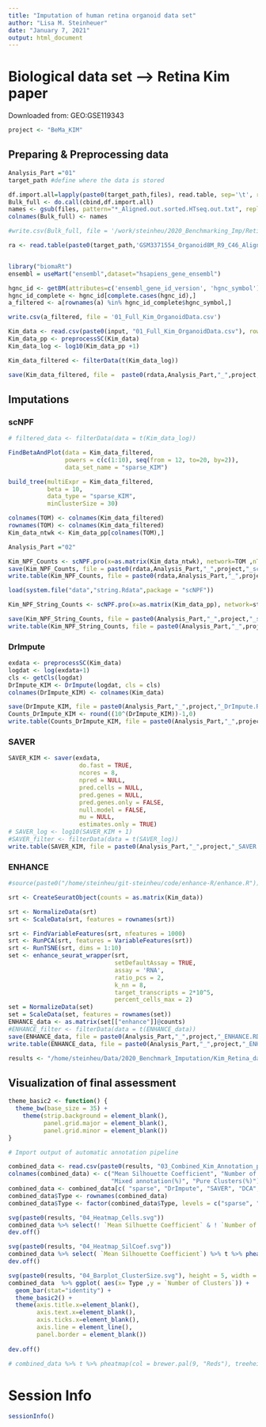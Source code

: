 ```yaml
---
title: "Imputation of human retina organoid data set"
author: "Lisa M. Steinheuer"
date: "January 7, 2021"
output: html_document
---
```

# Biological data set --> Retina Kim paper

Downloaded from: GEO:GSE119343

```r
project <- "BeMa_KIM"

```

## Preparing & Preprocessing data


```r
Analysis_Part ="01"
target_path #define where the data is stored

df.import.all=lapply(paste0(target_path,files), read.table, sep='\t', row.names=1)
Bulk_full <- do.call(cbind,df.import.all)
names <- gsub(files, pattern="*_Aligned.out.sorted.HTseq.out.txt", replacement = "")
colnames(Bulk_full) <- names

#write.csv(Bulk_full, file = '/work/steinheu/2020_Benchmarking_Imp/Retina_Markers/input/01_Full_Kim_OrganoidData.csv')

ra <- read.table(paste0(target_path,'GSM3371554_Organoid8M_R9_C46_Aligned.out.sorted.HTseq.out.txt'), sep='\t', row.names=1)


library("biomaRt")
ensembl = useMart("ensembl",dataset="hsapiens_gene_ensembl")

hgnc_id <- getBM(attributes=c('ensembl_gene_id_version', 'hgnc_symbol'),filters = 'hgnc_symbol', values =  rownames(a), mart = ensembl)
hgnc_id_complete <- hgnc_id[complete.cases(hgnc_id),] 
a_filtered <- a[rownames(a) %in% hgnc_id_complete$hgnc_symbol,]

write.csv(a_filtered, file = '01_Full_Kim_OrganoidData.csv')
```

```r
Kim_data <- read.csv(paste0(input, "01_Full_Kim_OrganoidData.csv"), row.names = 1)
Kim_data_pp <- preprocessSC(Kim_data)
Kim_data_log <- log10(Kim_data_pp +1)

Kim_data_filtered <- filterData(t(Kim_data_log))

save(Kim_data_filtered, file =  paste0(rdata,Analysis_Part,"_",project,"_Preprocessed.RData"))
```

## Imputations
### scNPF


```r
# filtered_data <- filterData(data = t(Kim_data_log))

FindBetaAndPlot(data = Kim_data_filtered, 
                powers = c(c(1:10), seq(from = 12, to=20, by=2)), 
                data_set_name = "sparse_KIM")

build_tree(multiExpr = Kim_data_filtered, 
           beta = 10,
           data_type = "sparse_KIM", 
           minClusterSize = 30)

```

```r
colnames(TOM) <- colnames(Kim_data_filtered)
rownames(TOM) <- colnames(Kim_data_filtered)
Kim_data_ntwk <- Kim_data_pp[colnames(TOM),]

Analysis_Part ="02"

Kim_NPF_Counts <- scNPF.pro(x=as.matrix(Kim_data_ntwk), network=TOM ,nThreads=8)
save(Kim_NPF_Counts, file = paste0(rdata,Analysis_Part,"_",project,"_scNPF.RData"))
write.table(Kim_NPF_Counts, file = paste0(rdata,Analysis_Part,"_",project,"_scNPF.csv"), sep = ";")

load(system.file("data","string.Rdata",package = "scNPF"))

Kim_NPF_String_Counts <- scNPF.pro(x=as.matrix(Kim_data_pp), network=string ,nThreads=8)

save(Kim_NPF_String_Counts, file = paste0(Analysis_Part,"_",project,"_scNPF_String.RData"))
write.table(Kim_NPF_String_Counts, file = paste0(Analysis_Part,"_",project,"_scNPF_String.csv"), sep = ";")
```

### DrImpute

```r
exdata <- preprocessSC(Kim_data)
logdat <- log(exdata+1)
cls <- getCls(logdat)
DrImpute_KIM <- DrImpute(logdat, cls = cls)
colnames(DrImpute_KIM) <- colnames(Kim_data)

save(DrImpute_KIM, file = paste0(Analysis_Part,"_",project,"_DrImpute.RData"))
Counts_DrImpute_KIM <- round((10^(DrImpute_KIM))-1,0)
write.table(Counts_DrImpute_KIM, file = paste0(Analysis_Part,"_",project,"_DrImpute.csv"), sep = ";")
```


### SAVER

```r
SAVER_KIM <- saver(exdata, 
                    do.fast = TRUE, 
                    ncores = 8, 
                    npred = NULL, 
                    pred.cells = NULL, 
                    pred.genes = NULL,
                    pred.genes.only = FALSE, 
                    null.model = FALSE, 
                    mu = NULL, 
                    estimates.only = TRUE)
# SAVER_log <- log10(SAVER_KIM + 1)
#SAVER_filter <- filterData(data = t(SAVER_log))
write.table(SAVER_KIM, file = paste0(Analysis_Part,"_",project,"_SAVER.csv"), sep = ";")

```


### ENHANCE

```r
#source(paste0("/home/steinheu/git-steinheu/code/enhance-R/enhance.R"))

srt <- CreateSeuratObject(counts = as.matrix(Kim_data))

srt <- NormalizeData(srt)
srt <- ScaleData(srt, features = rownames(srt))

srt <- FindVariableFeatures(srt, nfeatures = 1000)
srt <- RunPCA(srt, features = VariableFeatures(srt))
srt <- RunTSNE(srt, dims = 1:10)
set <- enhance_seurat_wrapper(srt,
                              setDefaultAssay = TRUE,
                              assay = 'RNA',
                              ratio_pcs = 2,
                              k_nn = 8,
                              target_transcripts = 2*10^5,
                              percent_cells_max = 2)
set = NormalizeData(set)
set = ScaleData(set, features = rownames(set))
ENHANCE_data <- as.matrix(set[["enhance"]]@counts)
#ENHANCE_filter <- filterData(data = t(ENHANCE_data))
save(ENHANCE_data, file = paste0(Analysis_Part,"_",project,"_ENHANCE.RData"))
write.table(ENHANCE_data, file = paste0(Analysis_Part,"_",project,"_ENHANCE.csv"), sep = ";")

```


```r
results <- "/home/steinheu/Data/2020_Benchmark_Imputation/Kim_Retina_data/results/"

```

## Visualization of final assessment

```r

theme_basic2 <- function() {
  theme_bw(base_size = 35) +
    theme(strip.background = element_blank(), 
          panel.grid.major = element_blank(), 
          panel.grid.minor = element_blank())
}

# Import output of automatic annotation pipeline

combined_data <- read.csv(paste0(results, "03_Combined_Kim_Annotation_plus_paper.csv"), row.names = 1, header = TRUE)
colnames(combined_data) <- c("Mean Silhouette Coefficient", "Number of Clusters", "Cones(%)", "Rods(%)", "Müller Glia(%)", "Not assignable(%)",
                             "Mixed annotation(%)", "Pure Clusters(%)")
combined_data <- combined_data[c( "sparse", "DrImpute", "SAVER", "DCA", "scNPF", "scNPF_String", "ENHANCE"),]
combined_data$Type <- rownames(combined_data)
combined_data$Type <- factor(combined_data$Type, levels = c("sparse", "DrImpute", "SAVER", "DCA", "scNPF", "scNPF_String", "ENHANCE"))

svg(paste0(results, "04_Heatmap_Cells.svg"))
combined_data %>% select(! `Mean Silhuette Coefficient` & ! `Number of Clusters` & ! `Type`) %>% t %>% pheatmap(col = brewer.pal(9, "Blues"), treeheight_row = 0, treeheight_col = 0,cluster_rows=FALSE, cluster_cols=FALSE, fontsize = 17)
dev.off()

svg(paste0(results, "04_Heatmap_SilCoef.svg"))
combined_data %>% select( `Mean Silhouette Coefficient`) %>% t %>% pheatmap(col = brewer.pal(9, "RdBu"), treeheight_row = 0, treeheight_col = 0,cluster_rows=FALSE, cluster_cols=FALSE, fontsize = 17, breaks = seq(-1,1, by = 0.2))
dev.off()

svg(paste0(results, "04_Barplot_ClusterSize.svg"), height = 5, width = 10)
combined_data  %>% ggplot( aes(x= Type ,y = `Number of Clusters`)) +
  geom_bar(stat="identity") + 
  theme_basic2() +
  theme(axis.title.x=element_blank(),
        axis.text.x=element_blank(),
        axis.ticks.x=element_blank(),
        axis.line = element_line(),
        panel.border = element_blank()) 
  
dev.off()

# combined_data %>% t %>% pheatmap(col = brewer.pal(9, "Reds"), treeheight_row = 0, treeheight_col = 0, cutree_rows  = 3)

```

# Session Info

```r
sessionInfo()
```
